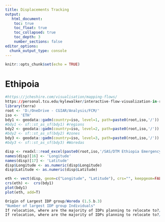 ```yaml
---
title: Displacements Tracking
output: 
   html_document:
    toc: true
    toc_float: true
    toc_collapsed: true
    toc_depth: 3
    number_sections: false
editor_options: 
  chunk_output_type: console
---
```


```r
knitr::opts_chunk$set(echo = TRUE)
```

# Ethipoia



```r
#https://jcheshire.com/visualisation/mapping-flows/
https://personal.tcu.edu/kylewalker/interactive-flow-visualization-in-r.html
library(terra)
root <- 'D:/OneDrive - CGIAR/Analysis/FCM/'
iso <- 'ETH'
bdy1 <- geodata::gadm(country=iso, level=1, path=paste0(root,iso,'/'))
#bdy1 <- sf::st_as_sf(bdy1) #regions
bdy2 <- geodata::gadm(country=iso, level=2, path=paste0(root,iso,'/'))
#bdy2 <- sf::st_as_sf(bdy2) #zones
bdy3 <- geodata::gadm(country=iso, level=3, path=paste0(root,iso,'/'))
#bdy3 <- sf::st_as_sf(bdy3) #Woredas

disp <- readxl::read_excel(paste0(root,iso,'/SAS/DTM Ethiopia Emergency Site Assessment Round 3 Dataset.xlsx'), sheet = 'Sites')
names(disp)[16] <- 'Longitude'
names(disp)[17] <- 'Latitude'
disp$Longitude <- as.numeric(disp$Longitude)
disp$Latitude <- as.numeric(disp$Latitude)

eth <- vect(disp, geom=c("Longitude", "Latitude"), crs="", keepgeom=FALSE)
crs(eth) <-  crs(bdy1)
plot(bdy1)
plot(eth, add=T)
```


```r
Origin of Largest IDP group/Woreda (1.5.b.3)
"Number of largest IDP group Individuals"  
If relocation, where are the majority of IDPs planning to relocate to?/Destination
If relocation, where are the majority of IDPs planning to relocate to?/If Destination is out of the country, please specify


```

